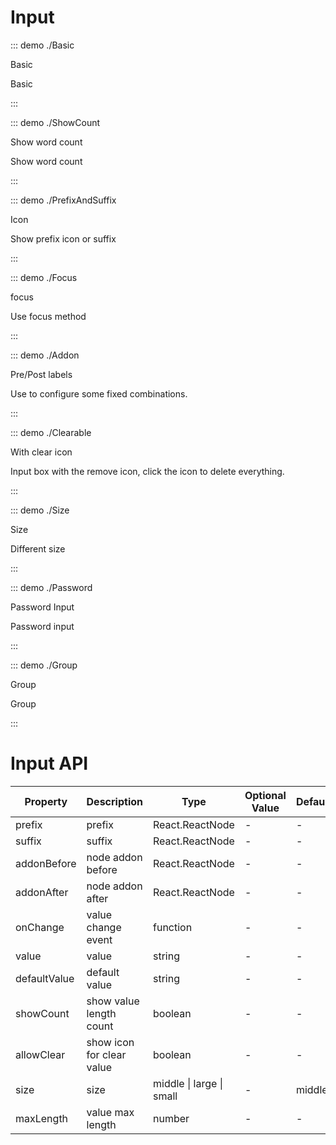 # Input

::: demo ./Basic

Basic

Basic

:::

::: demo ./ShowCount

Show word count

Show word count

:::

::: demo ./PrefixAndSuffix

Icon

Show prefix icon or suffix

:::

::: demo ./Focus

focus

Use focus method

:::

::: demo ./Addon

Pre/Post labels

Use to configure some fixed combinations.

:::

::: demo ./Clearable

With clear icon

Input box with the remove icon, click the icon to delete everything.

:::

::: demo ./Size

Size

Different size

:::

::: demo ./Password

Password Input

Password input

:::

::: demo ./Group

Group

Group

:::

# Input API

| Property | Description | Type | Optional Value | Default | Require |
| --- | --- | --- | --- | --- | --- |
| prefix | prefix | React.ReactNode | - | - | false |
| suffix | suffix | React.ReactNode | - | - | false |
| addonBefore | node addon before | React.ReactNode | - | - | false |
| addonAfter | node addon after | React.ReactNode | - | - | false |
| onChange | value change event | function | - | - | false |
| value | value | string | - | - | false |
| defaultValue | default value | string | - | - | false |
| showCount | show value length count | boolean | - | - | false |
| allowClear | show icon for clear value | boolean | - | - | false |
| size | size | middle &#x007c; large &#x007c; small | - | middle | false |
| maxLength | value max length | number | - | - | false |
